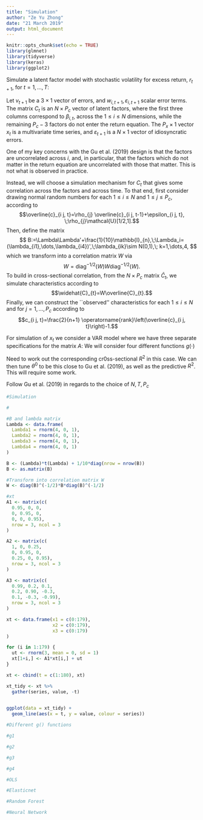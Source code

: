 ---
title: "Simulation"
author: "Ze Yu Zhong"
date: "21 March 2019"
output: html_document
---

```{r setup, include=FALSE}
knitr::opts_chunk$set(echo = TRUE)
library(glmnet)
library(tidyverse)
library(keras)
library(ggplot2)
```


Simulate a latent factor model with stochastic volatility for excess return, $r_{t+1}$, for $t=1,\dots,T$:

\begin{flalign*}
r_{i, t+1}&=g\left(z_{i, t}\right)+\beta_{i,t+1}v_{t+1}+e_{i, t+1}, \quad z_{i, t}=\left(1, x_{t}\right)^{\prime} \otimes c_{i, t}, \quad \beta_{i, t}=\left(c_{i 1, t}, c_{i 2, t}, c_{i 3, t}\right)\\ e_{i, t+1}&=\exp(\sigma_{i, t+1}/2)\varepsilon_{i, t+1},\\\sigma^2_{i,t+1}&=\omega+\alpha_{i}e_{i,t+1}^{2}+\gamma_i\sigma^2_{t,i}+w_{i,t+1}.
\end{flalign*}

Let $v_{t+1}$ be a $3\times 1$ vector of errors, and $w_{i,t+1},\varepsilon_{i,t+1}$ scalar error terms. The matrix $C_t$ is an $N\times P_c$ vector of latent factors, where the first three columns correspond to $\beta_{i,t}$, across the $1\leq i\leq N$ dimensions, while the remaining $P_c-3$ factors do not enter the return equation. The $P_x\times1$ vector $x_t$ is a multivariate time series, and $\varepsilon_{t+1}$ is a $N\times 1$ vector of idiosyncratic errors. 



One of my key concerns with the Gu et al. (2019) design is that the factors are uncorrelated across $i$, and, in particular, that the factors which do not matter in the return equation are uncorrelated with those that matter. This is not what is observed in practice. 

Instead, we will choose a simulation mechanism for $C_t$ that gives some correlation across the factors and across time. To that end, first consider drawing normal random numbers for each $1\leq i\leq N$ and $1\leq j\leq P_{c}$, according to 
$$\overline{c}_{i j, t}=\rho_{j} \overline{c}_{i j, t-1}+\epsilon_{i j, t}, \;\rho_{j}\mathcal{U}[1/2,1].$$Then, define the matrix $$
B:=\Lambda\Lambda'+\frac{1}{10}\mathbb{I}_{n},\;\Lambda_i=(\lambda_{i1},\dots,\lambda_{i4})',\;\lambda_{ik}\sim N(0,1),\; k=1,\dots,4, $$ which we transform into a correlation matrix $W$ via $$W=\text{diag}^{-1/2}(W)W\text{diag}^{-1/2}(W).$$
To build in cross-sectional correlation, from the $N\times P_{c}$ matrix $\bar{C}_t$, we simulate characteristics according to $$\widehat{C}_{t}=W\overline{C}_{t}.$$
Finally, we can construct the ``observed'' characteristics for each $1\leq i\leq N$ and for $j=1,\dots,P_{c}$ according to  $$c_{i j, t}=\frac{2}{n+1} \operatorname{rank}\left(\overline{c}_{i j, t}\right)-1.$$

For simulation of $x_{t}$ we consider a VAR model
\begin{flalign*}
x_{t}=Ax_{t-1}+u_t,
\end{flalign*}where we have three separate specifications for the matrix $A$:
\begin{flalign*}
(1)&\; A=\begin{pmatrix}.95&0&0\\0&.95&0\\0&0&.95\end{pmatrix}\;\;
(2)\; A=\begin{pmatrix}1&0&.25\\0&.95&0\\.25&0&.95\end{pmatrix}\;\;
(3)\; A=\begin{pmatrix}.99&.2&.1\\.2&.90&-.3\\.1&-.3&-.99\end{pmatrix}\end{flalign*}


We will consider four different functions 
$g(\cdot)$
\begin{flalign*}(1)\; & g\left(z_{i, t}\right)=\left(c_{i 1, t}, c_{i 2, t}, c_{i 3, t} \times x_{t}'\right) \theta_{0}, \;\text { where } \theta_{0}=(0.02,0.02,0.02)^{\prime}\\(2)\;&g\left(z_{i, t}\right)=\left(c_{i 1, t}^{2}, c_{i 1, t} \times c_{i 2, t}, \operatorname{sgn}\left(c_{i 3, t} \times  x_{t}'\right)\right) \theta_{0}, \; \text { where } \; \theta_{0}=(0.04,0.035,0.01)^{\prime} \\(3)\; & g\left(z_{i, t}\right)=\left(1[c_{i3,t}>0],c_{i 2, t}^{3}, c_{i 1, t} \times c_{i 2, t}\times 1[c_{i3,t}>0], \text{logit}\left({c}_{i 3, t} \right)\right) \theta_{0}, \;\text { where } \; \theta_{0}=(0.04,0.035,0.01)^{\prime}  \\(4)\; &g\left(z_{i, t}\right)=\left(\hat{c}_{i 1, t}, \hat{c}_{i 2, t}, \hat{c}_{i 3, t} \times x_{t}'\right) \theta_{0}, \;\text { where } \theta_{0}=(0.02,0.02,0.02)^{\prime}
\end{flalign*}

Need to work out the corresponding cr0ss-sectional $R^2$ in this case. We can then tune $\theta^0$ to be this close to Gu et al. (2019), as well as the predictive $R^2$. This will require some work. 

Follow Gu et al. (2019) in regards to the choice of $N,T,P_{c}$

```{r}
#Simulation

#
```

```{r}


#B and lambda matrix
Lambda <- data.frame(
  Lambda1 = rnorm(4, 0, 1),
  Lambda2 = rnorm(4, 0, 1),
  Lambda3 = rnorm(4, 0, 1),
  Lambda4 = rnorm(4, 0, 1)
)

B <- (Lambda)*t(Lambda) + 1/10*diag(nrow = nrow(B))
B <- as.matrix(B)

#Transform into correlation matrix W
W <- diag(B)^(-1/2)*B*diag(B)^(-1/2)

```


```{r}
#xt
A1 <- matrix(c(
  0.95, 0, 0,
  0, 0.95, 0,
  0, 0, 0.95),
  nrow = 3, ncol = 3
)

A2 <- matrix(c(
  1, 0, 0.25,
  0, 0.95, 0,
  0.25, 0, 0.95),
  nrow = 3, ncol = 3
)

A3 <- matrix(c(
  0.99, 0.2, 0.1,
  0.2, 0.90, -0.3,
  0.1, -0.3, -0.99),
  nrow = 3, ncol = 3
)

xt <- data.frame(x1 = c(0:179),
                 x2 = c(0:179),
                 x3 = c(0:179)
)

for (i in 1:179) {
  ut <- rnorm(3, mean = 0, sd = 1)
  xt[1+i,] <- A1*xt[i,] + ut
}

xt <- cbind(t = c(1:180), xt)

xt_tidy <- xt %>%
  gather(series, value, -t)
  

ggplot(data = xt_tidy) +
  geom_line(aes(x = t, y = value, colour = series))
```


```{r}
#Different g() functions

#g1

#g2

#g3

#g4

```

```{r}
#OLS

```

```{r}
#Elasticnet


```

```{r}
#Random Forest

```

```{r}
#Neural Network

```


